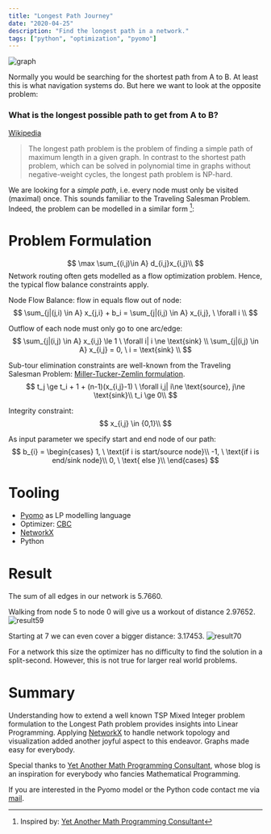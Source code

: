 ```yaml
---
title: "Longest Path Journey"
date: "2020-04-25"
description: "Find the longest path in a network."
tags: ["python", "optimization", "pyomo"]
---
```


<div className={styles.Document}>

![graph](graph.png)

Normally you would be searching for the shortest path from A to B. At least this is what navigation systems
do. But here we want to look at the opposite problem: 

### What is the longest possible path to get from A to B?

[Wikipedia](https://en.wikipedia.org/wiki/Longest_path_problem)
> The longest path problem is the problem of finding a simple path of maximum length in a given graph. 
> In contrast to the shortest path problem, which can be solved in polynomial time in graphs without 
> negative-weight cycles, the longest path problem is NP-hard.

We are looking for a *simple path*, i.e. every node must only be visited (maximal) once. This sounds familiar to the
Traveling Salesman Problem. Indeed, the problem can be modelled in a similar form [^1]:

# Problem Formulation
$$
\max \sum_{(i,j)\in A} d_{i,j}x_{i,j}\\
$$
Network routing often gets modelled as a flow optimization problem. Hence, the typical flow balance constraints 
apply.

Node Flow Balance: flow in equals flow out of node:
$$
\sum_{j|(j,i) \in A} x_{j,i} + b_i = \sum_{j|(i,j) \in A} x_{i,j}, \ \forall i \\
$$

Outflow of each node must only go to one arc/edge:
$$
\sum_{j|(i,j) \in A} x_{i,j} \le 1 \ \forall i| i \ne \text{sink} \\
\sum_{j|(i,j) \in A} x_{i,j} = 0, \ i = \text{sink} \\
$$

Sub-tour elimination constraints are well-known from the Traveling Salesman Problem:
[Miller-Tucker-Zemlin formulation](https://en.wikipedia.org/wiki/Travelling_salesman_problem#Miller-Tucker-Zemlin_formulation).
$$
t_j \ge t_i + 1 + (n-1)(x_{i,j}-1) \ \forall i,j| i\ne \text{source}, j\ne \text{sink}\\
t_i \ge 0\\
$$

Integrity constraint:
$$
x_{i,j} \in {0,1}\\
$$

As input parameter we specify start and end node of our path:
$$
b_{i} =
\begin{cases}
1, \ \text{if i is start/source node}\\
-1, \ \text{if i is end/sink node}\\
0, \ \text{ else }\\
\end{cases}
$$

# Tooling
- [Pyomo](http://www.pyomo.org/) as LP modelling language
- Optimizer: [CBC](https://projects.coin-or.org/Cbc)
- [NetworkX](https://networkx.github.io/)
- Python

# Result
The sum of all edges in our network is 5.7660.

Walking from node 5 to node 0 will give us a workout of distance 2.97652.
![result59](result_59.png)

Starting at 7 we can even cover a bigger distance: 3.17453.
![result70](result_70.png)

For a network this size the optimizer has no difficulty to find the solution in a split-second. However, this is not
true for larger real world problems.

# Summary
Understanding how to extend a well known TSP Mixed Integer problem formulation to the Longest Path problem provides 
insights into Linear Programming. Applying [NetworkX](https://networkx.github.io/) to handle network
topology and visualization added another joyful aspect to this endeavor. Graphs made easy for everybody.

Special thanks to [Yet Another Math Programming Consultant](https://yetanothermathprogrammingconsultant.blogspot.com),
whose blog is an inspiration for everybody who fancies Mathematical Programming.

If you are interested in the Pyomo model or the Python code contact me via [mail](mailto:sysid@gmx.de).

[^1]: Inspired by: [Yet Another Math Programming Consultant](https://yetanothermathprogrammingconsultant.blogspot.com/2020/02/longest-path-problem.html)


</div>
